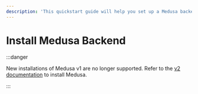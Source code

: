 ```yaml
---
description: 'This quickstart guide will help you set up a Medusa backend in three steps.'
---
```


# Install Medusa Backend

:::danger

New installations of Medusa v1 are no longer supported. Refer to the [v2 documentation](https://docs.medusajs.com/learn/installation) to install Medusa.

:::